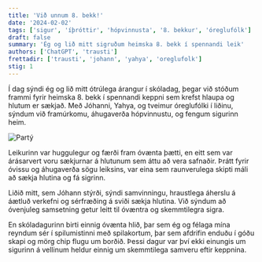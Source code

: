 ```yaml
---
title: 'Við unnum 8. bekk!'
date: '2024-02-02'
tags: ['sigur', 'íþróttir', 'hópvinnusta', '8. bekkur', 'óreglufólk']
draft: false
summary: 'Ég og lið mitt sigruðum heimska 8. bekk í spennandi leik'
authors: ['ChatGPT', 'trausti']
frettadir: ['trausti', 'johann', 'yahya', 'oreglufolk']
stig: 1
---
```


Í dag sýndi ég og lið mitt ótrúlega árangur í skóladag, þegar við stóðum frammi fyrir heimska 8. bekk í spennandi keppni sem krefst hlaupa og hlutum er sækjað. Með Jóhanni, Yahya, og tveimur óreglufólki í liðinu, sýndum við framúrkomu, áhugaverða hópvinnustu, og fengum sigurinn heim.


![Partý](/static/images/faerslur/annad/party.jpg)


Leikurinn var huggulegur og færði fram óvænta þætti, en eitt sem var árásarvert voru sækjurnar á hlutunum sem áttu að vera safnaðir. Þrátt fyrir óvissu og áhugaverða sögu leiksins, var eina sem raunverulega skipti máli að sækja hlutina og fá sigrinn.

Liðið mitt, sem Jóhann stýrði, sýndi samvinningu, hraustlega áherslu á áætluð verkefni og sérfræðing á sviði sækja hlutina. Við sýndum að óvenjuleg samsetning getur leitt til óvæntra og skemmtilegra sigra.

En skóladagurinn birti einnig óvænta hlið, þar sem ég og félaga mína reyndum sér í spilumistinni með spilakortum, þar sem afdrifin enduðu í góðu skapi og mörg chip flugu um borðið. Þessi dagur var því ekki einungis um sigurinn á vellinum heldur einnig um skemmtilega samveru eftir keppnina.
